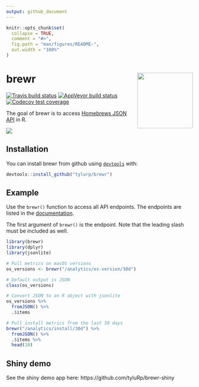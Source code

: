 ```yaml
---
output: github_document
---
```


<!-- README.md is generated from README.Rmd. Please edit that file -->

```r
knitr::opts_chunk$set(
  collapse = TRUE,
  comment = "#>",
  fig.path = "man/figures/README-",
  out.width = "100%"
)
```
# brewr <img src="man/figures/logo.png" align="right" height=150/>
[![Travis build status](https://travis-ci.org/tyluRp/brewr.svg?branch=master)](https://travis-ci.org/tyluRp/brewr)
[![AppVeyor build status](https://ci.appveyor.com/api/projects/status/github/tyluRp/brewr?branch=master&svg=true)](https://ci.appveyor.com/project/tyluRp/brewr)
[![Codecov test coverage](https://codecov.io/gh/tyluRp/brewr/branch/master/graph/badge.svg)](https://codecov.io/gh/tyluRp/brewr?branch=master)

The goal of brewr is to access [Homebrews JSON API](https://formulae.brew.sh/docs/api/) in R.

<img src="man/figures/plot_example.png" align="center"/>

## Installation

You can install brewr from github using [`devtools`](https://github.com/r-lib/devtools) with:

``` r
devtools::install_github("tylurp/brewr")
```

## Example

Use the `brewr()` function to access all API endpoints. The endpoints are listed in the [documentation](https://formulae.brew.sh/docs/api/).

The first argument of `brewr()` is the endpoint. Note that the leading slash must be included as well.

```r
library(brewr)
library(dplyr)
library(jsonlite)

# Pull metrics on macOS versions
os_versions <- brewr("/analytics/os-version/30d")

# Default output is JSON
class(os_versions)

# Convert JSON to an R object with jsonlite
os_versions %>% 
  fromJSON() %>% 
  .$items

# Pull install metrics from the last 30 days
brewr("/analytics/install/30d") %>% 
  fromJSON() %>% 
  .$items %>% 
  head(10)
```

## Shiny demo

See the shiny demo app here: https://github.com/tyluRp/brewr-shiny